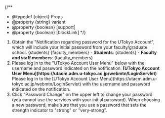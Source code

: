 
{/**
  * @typedef {object} Props
  * @property {string} variant
  * @property {boolean} [support]
  * @property {boolean} [blockLink]
  */}


1. Obtain the "Notification regarding password for the UTokyo Account", which will include your initial password from your faculty/graduate school.
   <Switch variant={props.variant}>
     <Fragment slot="oc">{students}</Fragment>
     <Fragment slot="faculty_members">{faculty_members}</Fragment>
     <Fragment slot="individual">
       - **Students**: {students}
       - **Faculty and staff members**: {faculty_members}
     </Fragment>
   </Switch>
2. <If cond={props.blockLink}>
     Please log in to the "UTokyo Account User Menu" below with the username and password indicated on the notification.
      <b class="box center">
        [UTokyo Account User Menu](https://utacm.adm.u-tokyo.ac.jp/webmtn/LoginServlet)
      </b>
      <Fragment slot="else">
        Please log in to the [UTokyo Account User Menu](https://utacm.adm.u-tokyo.ac.jp/webmtn/LoginServlet) with the username and password indicated on the notification.
      </Fragment>
   </If>
3. Click "Password Change" on the upper left to change your password (you cannot use the services with your initial password). When choosing a new password, make sure that you use a password that sets the strength indicator to "strong" or "very-strong".

<Support lang="en" show={props.support} />
